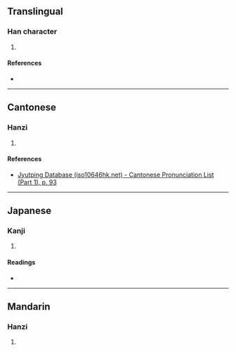 {{character info/new}}
{{also|嬵}}
==Translingual==

===Han character===
{{Han char|rn=38|rad=女|as=08|sn=11|four=47427|canj=VHAB|ids=⿰女帛}}

# {{defn|Han|sort=女08}}

====References====
* {{Han ref|kx=0264.020|dkj=06386|hdz=21060.010|uh=5A42|ud=23106|bh=D4ED|bd=54509}}

----

==Cantonese==

===Hanzi===
{{yue-hanzi|jyut=[[min4]]|y=min4}}

# {{defn|lang=yue|sort=女08}}

====References====
* [http://www.iso10646hk.net/jp/document/download.jsp Jyutping Database (iso10646hk.net) - Cantonese Pronunciation List (Part 1), p. 93]

----

==Japanese==

===Kanji===
{{ja-kanji|grade=|rs=女08}}

# {{defn|lang=ja|sort=女08}}

====Readings====
* {{ja-readings|on=|kun=[[べん]] (ben), [[めん]] (men)}}

----

==Mandarin==

===Hanzi===
{{cmn-hanzi|pin=[[mián]] ([[mian2]])|wg=mien<sup>2</sup>}}

# {{defn|lang=cmn|sort=女08}}